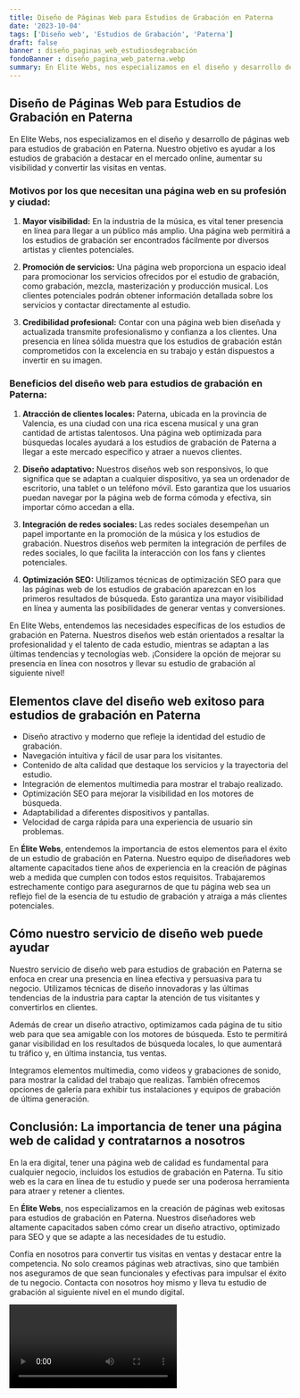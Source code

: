 ```yaml
---
title: Diseño de Páginas Web para Estudios de Grabación en Paterna
date: '2023-10-04'
tags: ['Diseño web', 'Estudios de Grabación', 'Paterna']
draft: false
banner : diseño_paginas_web_estudiosdegrabación
fondoBanner : diseño_pagina_web_paterna.webp
summary: En Elite Webs, nos especializamos en el diseño y desarrollo de páginas web para estudios de grabación en Paterna. Nuestro objetivo es ayudar a los estudios de grabación a destacar en el mercado online, aumentar su visibilidad y convertir las visitas en ventas.
---
```


## **Diseño de Páginas Web para Estudios de Grabación en Paterna**

En Elite Webs, nos especializamos en el diseño y desarrollo de páginas web para estudios de grabación en Paterna. Nuestro objetivo es ayudar a los estudios de grabación a destacar en el mercado online, aumentar su visibilidad y convertir las visitas en ventas.

### **Motivos por los que necesitan una página web en su profesión y ciudad:**

1. **Mayor visibilidad:** En la industria de la música, es vital tener presencia en línea para llegar a un público más amplio. Una página web permitirá a los estudios de grabación ser encontrados fácilmente por diversos artistas y clientes potenciales.

2. **Promoción de servicios:** Una página web proporciona un espacio ideal para promocionar los servicios ofrecidos por el estudio de grabación, como grabación, mezcla, masterización y producción musical. Los clientes potenciales podrán obtener información detallada sobre los servicios y contactar directamente al estudio.

3. **Credibilidad profesional:** Contar con una página web bien diseñada y actualizada transmite profesionalismo y confianza a los clientes. Una presencia en línea sólida muestra que los estudios de grabación están comprometidos con la excelencia en su trabajo y están dispuestos a invertir en su imagen.

### **Beneficios del diseño web para estudios de grabación en Paterna:**

1. **Atracción de clientes locales:** Paterna, ubicada en la provincia de Valencia, es una ciudad con una rica escena musical y una gran cantidad de artistas talentosos. Una página web optimizada para búsquedas locales ayudará a los estudios de grabación de Paterna a llegar a este mercado específico y atraer a nuevos clientes.

2. **Diseño adaptativo:** Nuestros diseños web son responsivos, lo que significa que se adaptan a cualquier dispositivo, ya sea un ordenador de escritorio, una tablet o un teléfono móvil. Esto garantiza que los usuarios puedan navegar por la página web de forma cómoda y efectiva, sin importar cómo accedan a ella.

3. **Integración de redes sociales:** Las redes sociales desempeñan un papel importante en la promoción de la música y los estudios de grabación. Nuestros diseños web permiten la integración de perfiles de redes sociales, lo que facilita la interacción con los fans y clientes potenciales.

4. **Optimización SEO:** Utilizamos técnicas de optimización SEO para que las páginas web de los estudios de grabación aparezcan en los primeros resultados de búsqueda. Esto garantiza una mayor visibilidad en línea y aumenta las posibilidades de generar ventas y conversiones.

En Elite Webs, entendemos las necesidades específicas de los estudios de grabación en Paterna. Nuestros diseños web están orientados a resaltar la profesionalidad y el talento de cada estudio, mientras se adaptan a las últimas tendencias y tecnologías web. ¡Considere la opción de mejorar su presencia en línea con nosotros y llevar su estudio de grabación al siguiente nivel!

<GifSeo />

<Cta />

## Elementos clave del diseño web exitoso para estudios de grabación en Paterna

- Diseño atractivo y moderno que refleje la identidad del estudio de grabación.
- Navegación intuitiva y fácil de usar para los visitantes.
- Contenido de alta calidad que destaque los servicios y la trayectoria del estudio.
- Integración de elementos multimedia para mostrar el trabajo realizado.
- Optimización SEO para mejorar la visibilidad en los motores de búsqueda.
- Adaptabilidad a diferentes dispositivos y pantallas.
- Velocidad de carga rápida para una experiencia de usuario sin problemas.

En **Élite Webs**, entendemos la importancia de estos elementos para el éxito de un estudio de grabación en Paterna. Nuestro equipo de diseñadores web altamente capacitados tiene años de experiencia en la creación de páginas web a medida que cumplen con todos estos requisitos. Trabajaremos estrechamente contigo para asegurarnos de que tu página web sea un reflejo fiel de la esencia de tu estudio de grabación y atraiga a más clientes potenciales.

## Cómo nuestro servicio de diseño web puede ayudar

Nuestro servicio de diseño web para estudios de grabación en Paterna se enfoca en crear una presencia en línea efectiva y persuasiva para tu negocio. Utilizamos técnicas de diseño innovadoras y las últimas tendencias de la industria para captar la atención de tus visitantes y convertirlos en clientes.

Además de crear un diseño atractivo, optimizamos cada página de tu sitio web para que sea amigable con los motores de búsqueda. Esto te permitirá ganar visibilidad en los resultados de búsqueda locales, lo que aumentará tu tráfico y, en última instancia, tus ventas.

Integramos elementos multimedia, como videos y grabaciones de sonido, para mostrar la calidad del trabajo que realizas. También ofrecemos opciones de galería para exhibir tus instalaciones y equipos de grabación de última generación.

## Conclusión: La importancia de tener una página web de calidad y contratarnos a nosotros

En la era digital, tener una página web de calidad es fundamental para cualquier negocio, incluidos los estudios de grabación en Paterna. Tu sitio web es la cara en línea de tu estudio y puede ser una poderosa herramienta para atraer y retener a clientes.

En **Élite Webs**, nos especializamos en la creación de páginas web exitosas para estudios de grabación en Paterna. Nuestros diseñadores web altamente capacitados saben cómo crear un diseño atractivo, optimizado para SEO y que se adapte a las necesidades de tu estudio.

Confía en nosotros para convertir tus visitas en ventas y destacar entre la competencia. No solo creamos páginas web atractivas, sino que también nos aseguramos de que sean funcionales y efectivas para impulsar el éxito de tu negocio. Contacta con nosotros hoy mismo y lleva tu estudio de grabación al siguiente nivel en el mundo digital.

<Video />

<CtaBot job='Estudios de Grabación' city='Paterna'/>

<Gmaps query='Paterna+españa+maps' />